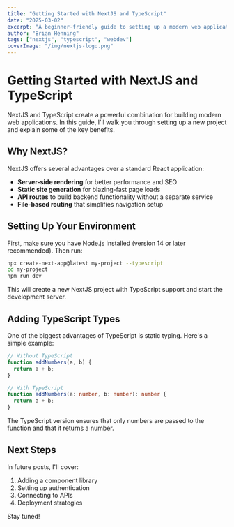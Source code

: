 ```yaml
---
title: "Getting Started with NextJS and TypeScript"
date: "2025-03-02"
excerpt: "A beginner-friendly guide to setting up a modern web application with NextJS and TypeScript."
author: "Brian Henning"
tags: ["nextjs", "typescript", "webdev"]
coverImage: "/img/nextjs-logo.png"
---
```


# Getting Started with NextJS and TypeScript

NextJS and TypeScript create a powerful combination for building modern web applications. In this guide, I'll walk you through setting up a new project and explain some of the key benefits.

## Why NextJS?

NextJS offers several advantages over a standard React application:

- **Server-side rendering** for better performance and SEO
- **Static site generation** for blazing-fast page loads
- **API routes** to build backend functionality without a separate service
- **File-based routing** that simplifies navigation setup

## Setting Up Your Environment

First, make sure you have Node.js installed (version 14 or later recommended). Then run:

```bash
npx create-next-app@latest my-project --typescript
cd my-project
npm run dev
```

This will create a new NextJS project with TypeScript support and start the development server.

## Adding TypeScript Types

One of the biggest advantages of TypeScript is static typing. Here's a simple example:

```typescript
// Without TypeScript
function addNumbers(a, b) {
  return a + b;
}

// With TypeScript
function addNumbers(a: number, b: number): number {
  return a + b;
}
```

The TypeScript version ensures that only numbers are passed to the function and that it returns a number.

## Next Steps

In future posts, I'll cover:

1. Adding a component library
2. Setting up authentication
3. Connecting to APIs
4. Deployment strategies

Stay tuned!

